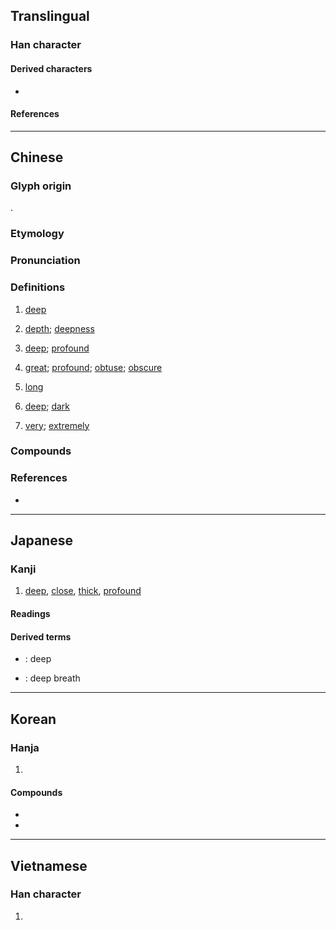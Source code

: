 {{also|探}}
{{character info}}
==Translingual==
{{stroke order|strokes=11}}

===Han character===
{{Han char|rn=85|rad=水|as=08|sn=11|four=37194|canj=EBCD|ids=⿰氵罙}}

====Derived characters====
* {{l|mul|[[𠽉]], [[𪮨]], [[𩴙]], [[𪒗]], [[𡪜]], [[𢊖]], [[𦸂]], [[𬔒]]}}

====References====
{{Han ref|kx=0632.010|dkj=17687|dj=1034.080|hdz=31662.100|uh=6DF1}}

----

==Chinese==
{{zh-forms|alt=㴱,罙}}

===Glyph origin===
{{Han etym}}
{{Han compound|水|alt1=氵|t1=water|𥥍|ls=psc|c1=s|c2=p}}.

===Etymology===
{{rfe|zh|is there any relation to [[沉]]?}}

===Pronunciation===
{{zh-pron
|m=shēn
|m-s=
|c=sam1
|c-t=
|g=
|h=pfs=chhṳ̂m
|j=
|mb=
|md=chĭng
|mn=chhim/ml:sim
|mn_note=chhim - vernacular; sim - literary
|mn-t=cim1/cing1
|mn-t_note=cim1 - Chaozhou; cing1 - Chenghai
|w=1sen
|x=
|mc=y
|oc=y
|ma=y
|cat=a,n,adv
}}
{{zh-attn-split}}

===Definitions===
{{zh-hanzi}}

# {{lb|zh|of distance}} [[deep]]
#: {{zh-ant|淺}}
# [[depth]]; [[deepness]]
# {{lb|zh|of relationships, etc.}} [[deep]]; [[profound]]
# {{lb|zh|of difficulty}} [[great]]; [[profound]]; [[obtuse]]; [[obscure]]
#: {{zh-x|呢{ni1} 一 題 好 深。|This question is really hard to solve.|C}}
#: {{zh-x|本 書 太 深 喇，我 讀 極 都 唔 明。|This book is too hard; I still can't get it after reading it many times.|C}}
# {{lb|zh|of time}} [[long]]
# {{lb|zh|of colors}} [[deep]]; [[dark]]
#: {{zh-syn|濃}}
#: {{zh-ant|淺|淡}}
# [[very]]; [[extremely]]
#: {{zh-syn|非常}}

===Compounds===
{{zh-der|弘深|不知深淺|外寬內深|好學深思|夜深人靜|夜靜更深|思深語近|夜深|意味深長|居安資深|年深月久|孤軍深入|創鉅痛深|不深|情深骨肉|年深歲改|博大精深|情深意重|交淺言深|情深義重|德深望重|微文深詆|厚貌深情|年深日久|幽深|刻深|履薄臨深|情深似海|市場深化|憂深思遠|如臨深谷|意義深長|功深|如臨深淵|思深憂遠|城府深密|內心深處|加深|恩深義重|堅城深池|一往情深|深遠|春深似海|根深柢固|深入顯出|水深火熱|深溝堅壁|深奧|更深人靜|深坑鄉|深水炸彈|由淺入深|深探海|深人|深拱|深耕|深居簡出|深沉|欲深谿壑|深淵|源深流長|深思|深渺|深厲淺揭|深山窮谷|深不可測|汲深綆短|深化|深圖遠慮|深根固本|深惡痛嫉|深信不疑|深明大義|深入堂奧|澤深恩重|根深蒂固|文深|深根固柢|更深夜靜|深造|深澗|深語|深藏不露|深通|深墨|深宵|深閉固距|日久年深|深重|淵深|深邃|深文周納|更深|深成岩|深厚|深溝堅壘|深秋|深居九重|深深|深言|深思熟慮|水深器|深摯|極深研幾|禍結釁深|深究|環深|深信|景深|深溝高壘|根深固本|深惡痛絕|深宮|深謀遠猷|短綆汲深|深知原委|發人深省|深痼|深淵薄冰|深恐|深呼吸|深思遠慮|材高知深|深稽博考|深文巧劾|文深網密|深談|深文巧詆|研精鉤深|深藏若虛|深念|更深半夜|深淺|故劍情深|測深器|深衣|手足情深|文簡意深|深意|深更半夜|深度報導|深情|深知|火熱水深|萬丈深淵|深計遠慮|深陷|深切|深閨|深長|深谷|深識遠慮|深謀遠慮|深藏遠遁|深藏|深知灼見|深省|深源地震|深根固蒂|深情厚誼|深怕|深微|深廣|深度|深山|深妙|深叢|深入人心|深入|深仇大恨|深交|深宅大院|深夜|深耕易耨|深刻|研深覃精|深文|深湛|日久歲深|日久月深|根深葉茂|深思極慮|深入淺出|深奸巨猾|深入骨髓|雅人深致|臨深履冰|義重恩深|高岸深谷|罪孽深重|綆短汲深|高壁深塹|罪逆深重|義氣深重|重門深鎖|間深裡|葡萄深碧|衡門深巷|茂林深竹|計深慮遠|臼頭深目|罪惡深重|諱莫如深|高深莫測|縱深|莫測高深|鶼鰈情深|高舉深藏|高深|良深|高壘深溝|高壘深塹|高城深溝|高城深塹|罪業深重|超深水港|高壁深壘|軟土深掘|資深|面壁功深|精深|高壘深壁|進深|艱深|言淺意深|雪深|阻深|舐犢情深|臨深履薄|船深|遠慮深計|遠慮深思|遠引深潛|高城深池|鉤深致遠|謀慮深遠|誘敵深入|血海深仇|老謀深算|義重情深|挑戰者深淵|深都|深河|深更|深坑|深州|深圳}}

===References===
* {{R:yue:Hanzi}}

{{zh-cat|Beginning}}

----

==Japanese==

===Kanji===
{{ja-kanji|grade=3|rs=水08}}

# [[deep]], [[close]], [[thick]], [[profound]]

====Readings====
{{ja-readings
|goon=しん<しん<しむ
|kanon=しん<しん<しむ
|kun=ふか-い, ふか-さ, ふか-める, ふか-まる
|nanori=み
}}

====Derived terms====
* {{ja-r|深い|ふかい}}: deep
* {{ja-r|深呼吸|しんこきゅう}}: deep breath

----

==Korean==

===Hanja===
{{ko-hanja|깊다|깊을|심}}

# {{hanja form of|심|[[deep]]}}

====Compounds====
* {{ko-l|심화|[[deepening]]|深化}}
* {{ko-l|심도|[[depth]]|深度}}

----

==Vietnamese==

===Han character===
{{vi-readings|reading=thâm, thăm, thum, thẫm|rs=水08}}

# {{rfdef|vi|sort=水08}}